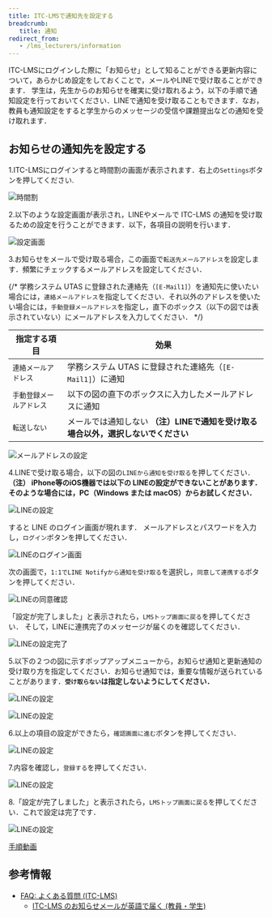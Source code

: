 ```yaml
---
title: ITC-LMSで通知先を設定する
breadcrumb:
   title: 通知
redirect_from:
   - /lms_lecturers/information
---
```



ITC-LMSにログインした際に「お知らせ」として知ることができる更新内容について，あらかじめ設定をしておくことで，メールやLINEで受け取ることができます．
学生は，先生からのお知らせを確実に受け取れるよう，以下の手順で通知設定を行っておいてください．LINEで通知を受け取ることもできます．なお，教員も通知設定をすると学生からのメッセージの受信や課題提出などの通知を受け取れます．

## お知らせの通知先を設定する

1.ITC-LMSにログインすると時間割の画面が表示されます．右上の`Settings`ボタンを押してください.

![時間割](schedule.png)

2.以下のような設定画面が表示され，LINEやメールで ITC-LMS の通知を受け取るための設定を行うことができます．以下，各項目の説明を行います．

![設定画面](settings.png)

3.お知らせをメールで受け取る場合，この画面で`転送先メールアドレス`を設定します．頻繁にチェックするメールアドレスを設定してください．

{/* 
学務システム UTAS に登録された連絡先（`[E-Mail1]`）を通知先に使いたい場合には，`連絡メールアドレス`を指定してください．それ以外のアドレスを使いたい場合には，`手動登録メールアドレス`を指定し，直下のボックス（以下の図では表示されていない）にメールアドレスを入力してください．
*/}

|指定する項目|効果|
|---|---|
|`連絡メールアドレス`|学務システム UTAS に登録された連絡先（`[E-Mail1]`）に通知|
|`手動登録メールアドレス`|以下の図の直下のボックスに入力したメールアドレスに通知|
|`転送しない`|メールでは通知しない **（注）LINEで通知を受け取る場合以外，選択しないでください**|

![メールアドレスの設定](mail_address.png)

<NotificationHelp />

4.LINEで受け取る場合，以下の図の`LINEから通知を受け取る`を押してください．  
**（注） iPhone等のiOS機器では以下の LINEの設定ができないことがあります．そのような場合には，PC（Windows または macOS）からお試しください．**

![LINEの設定](LINE.png)

すると LINE のログイン画面が現れます．
メールアドレスとパスワードを入力し，`ログイン`ボタンを押してください．

![LINEのログイン画面](LINE_login.png)

次の画面で，`1:1でLINE Notifyから通知を受け取る`を選択し，`同意して連携する`ボタンを押してください．

![LINEの同意確認](LINE_confirm.png)

「設定が完了しました」と表示されたら，`LMSトップ画面に戻る`を押してください．
そして，LINEに連携完了のメッセージが届くのを確認してください．

![LINEの設定完了](LINE_completed.png)

5.以下の２つの図に示すポップアップメニューから，お知らせ通知と更新通知の受け取り方を指定してください．お知らせ通知では，重要な情報が送られていることがあります．**`受け取らない`は指定しないようにしてください．**

![LINEの設定](announcement.png)

![LINEの設定](update_notification.png)

6.以上の項目の設定ができたら，`確認画面に進む`ボタンを押してください．

![LINEの設定](confirmation.png)

7.内容を確認し，`登録する`を押してください．

![LINEの設定](completed.png)

8.「設定が完了しました」と表示されたら，`LMSトップ画面に戻る`を押してください．これで設定は完了です．

![LINEの設定](last.png)

[手順動画](https://youtu.be/xAur5zar5Sc)

## 参考情報
* <a href="https://www.ecc.u-tokyo.ac.jp/itc-lms/faq.html">FAQ: よくある質問 (ITC-LMS)</a>
  * <a href="https://www.ecc.u-tokyo.ac.jp/announcement/2014/04/21_1886.html">ITC-LMS のお知らせメールが英語で届く (教員・学生)</a>
